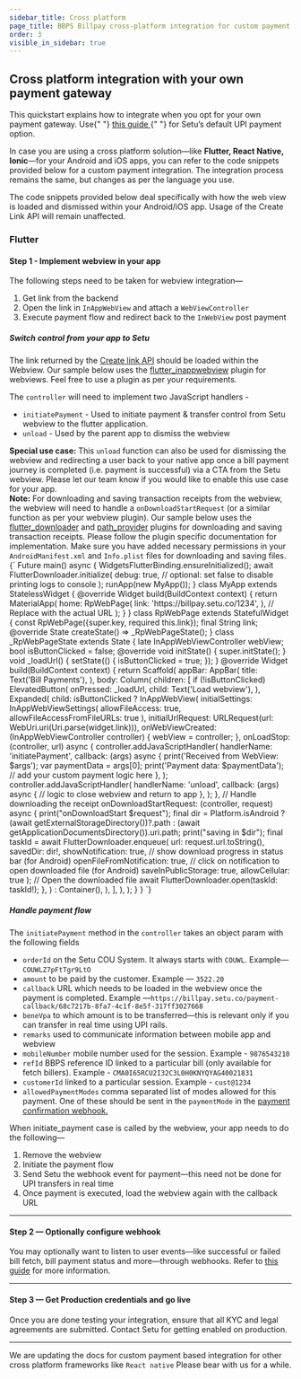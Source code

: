```yaml
---
sidebar_title: Cross platform
page_title: BBPS Billpay cross-platform integration for custom payment
order: 3
visible_in_sidebar: true
---
```


## Cross platform integration with your own payment gateway

<Callout type="tip">
    This quickstart explains how to integrate when you opt for your own payment
    gateway. Use{" "}
    <a href="/payments/billpay/quickstart/cross-platforn" target="_blank">
        this guide
    </a>{" "}
    for Setu’s default UPI payment option.
</Callout>

<br />

In case you are using a cross platform solution—like **Flutter, React Native, Ionic**—for your Android and iOS apps, you can refer to the code snippets provided below for a custom payment integration. The integration process remains the same, but changes as per the language you use.

The code snippets provided below deal specifically with how the web view is loaded and dismissed within your Android/iOS app. Usage of the Create Link API will remain unaffected.

### Flutter

#### Step 1 - Implement webview in your app

The following steps need to be taken for webview integration—

1. Get link from the backend
2. Open the link in `InAppWebView` and attach a `WebViewController`
3. Execute payment flow and redirect back to the `InWebView` post payment

##### Switch control from your app to Setu

The link returned by the <a href="/payments/billpay/api-reference/white-label#/category~Link_Generation/operation~EtherealLinkRequest" target="_blank">Create link API</a> should be loaded within the Webview. Our sample below uses the [flutter_inappwebview](https://pub.dev/packages/flutter_inappwebview) plugin for webviews. Feel free to use a plugin as per your requirements.

The `controller` will need to implement two JavaScript handlers - 

- `initiatePayment` - Used to initiate payment & transfer control from Setu webview to the flutter application.
- `unload` - Used by the parent app to dismiss the webview

<Callout type="tip">
    <b>Special use case:</b> This <code>unload</code> function can also be used for dismissing the webview and redirecting a user back to your native app once a bill payment journey is completed (i.e. payment is successful) via a CTA from the Setu webview. Please let our team know if you would like to enable this use case for your app.
</Callout>
<br />

<Callout type="warning">
 <b>Note:</b> For downloading and saving transaction receipts from the webview, the webview will need to handle a <code>onDownloadStartRequest</code> (or a similar function as per your webview plugin). Our sample below uses the <a href="https://pub.dev/packages/flutter_downloader">flutter_downloader</a> and <a href="https://pub.dev/packages/path_provider">path_provider</a> plugins for downloading and saving transaction receipts. Please follow the plugin specific documentation for implementation. Make sure you have added necessary permissions in your <code>AndroidManifest.xml</code> and <code>Info.plist</code> files for downloading and saving files.
</Callout>
<br />

<CodeBlockWithCopy language="java">
{`
    Future main() async {
        WidgetsFlutterBinding.ensureInitialized();
        await FlutterDownloader.initialize(
            debug: true, // optional: set false to disable printing logs to console
        );
        runApp(new MyApp());
    }
    class MyApp extends StatelessWidget {
        @override
        Widget build(BuildContext context) {
            return MaterialApp(
                home: RpWebPage(
                    link: 'https://billpay.setu.co/1234',
                ), // Replace with the actual URL
            );
        }
    }
    class RpWebPage extends StatefulWidget {
        const RpWebPage({super.key, required this.link});
        final String link;
        @override
        State<RpWebPage> createState() => _RpWebPageState();
    }
    class _RpWebPageState extends State<RpWebPage> {
        late InAppWebViewController webView;
        bool isButtonClicked = false;
        @override
        void initState() {
            super.initState();
        }
        void _loadUrl() {
            setState(() {
                isButtonClicked = true;
            });
        }
        @override
        Widget build(BuildContext context) {
            return Scaffold(
                appBar: AppBar(
                    title: Text('Bill Payments'),
                ),
                body: Column(
                    children: [
                    if (!isButtonClicked)
                        ElevatedButton(
                            onPressed: _loadUrl,
                            child: Text('Load webview'),
                        ),
                    Expanded(
                        child: isButtonClicked
                            ? InAppWebView(
                                initialSettings: InAppWebViewSettings(
                                    allowFileAccess: true,
                                    allowFileAccessFromFileURLs: true
                                ),
                                initialUrlRequest: URLRequest(url: WebUri.uri(Uri.parse(widget.link))),
                                onWebViewCreated: (InAppWebViewController controller) {
                                    webView = controller;
                                },
                                onLoadStop: (controller, url) async {
                                    controller.addJavaScriptHandler(
                                        handlerName: 'initiatePayment',
                                        callback: (args) async {
                                            print('Received from WebView: $args');
                                            var paymentData = args[0];
                                            print('Payment data: $paymentData');
                                            // add your custom payment logic here
                                        },
                                    );
                                    controller.addJavaScriptHandler(
                                        handlerName: 'unload',
                                        callback: (args) async {
                                            // logic to close webview and return to app
                                        },
                                    );
                                },
                                // Handle downloading the receipt
                                onDownloadStartRequest: (controller, request) async {
                                    print("onDownloadStart $request");
                                    final dir = Platform.isAndroid
                                        ? (await getExternalStorageDirectory())?.path
                                        : (await getApplicationDocumentsDirectory()).uri.path;
                                    print("saving in $dir");
                                    final taskId = await FlutterDownloader.enqueue(
                                        url: request.url.toString(),
                                        savedDir: dir!,
                                        showNotification: true, // show download progress in status bar (for Android)
                                        openFileFromNotification: true, // click on notification to open downloaded file (for Android)
                                        saveInPublicStorage: true,
                                        allowCellular: true
                                    );
                                    // Open the downloaded file
                                    await FlutterDownloader.open(taskId: taskId!);
                                },
                            )
                            : Container(),
                        ),
                    ],
                ),
            );
        }
    }
`}
</CodeBlockWithCopy>

##### Handle payment flow

The `initiatePayment` method in the `controller` takes an object param with the following fields

- `orderId` on the Setu COU System. It always starts with `COUWL`. Example— `COUWLZ7pFtTgr9LtO`
- `amount` to be paid by the customer. Example — `3522.20`
- `callback` URL which needs to be loaded in the webview once the payment is completed. Example —`https://billpay.setu.co/payment-callback/68c7217b-8fa7-4c1f-8e5f-317ff3027668`
- `beneVpa` to which amount is to be transferred—this is relevant only if you can transfer in real time using UPI rails.
- `remarks` used to communicate information between mobile app and webview
- `mobileNumber` mobile number used for the session. Example - `9876543210`
- `refId` BBPS reference ID linked to a particular bill (only available for fetch billers). Example - `CMA0I65RCU2I32C3L0H0KNYQYAG40021831`
- `customerId` linked to a particular session. Example - `cust@1234`
- `allowedPaymentModes` comma separated list of modes allowed for this payment. One of these should be sent in the `paymentMode` in the <a href="/payments/billpay/pre-built-screens/custom-payment/apis#webhook">payment confirmation webhook.</a>

When initiate_payment case is called by the webview, your app needs to do the following—

1. Remove the webview
2. Initiate the payment flow
3. Send Setu the webhook event for payment—this need not be done for UPI transfers in real time
4. Once payment is executed, load the webview again with the callback URL

<hr class="primary" />

#### Step 2 — Optionally configure webhook

You may optionally want to listen to user events—like successful or failed bill fetch, bill payment status and more—through webhooks. Refer to <a href="/payments/billpay/user-events" target="_blank">this guide</a> for more information.

<hr class="primary" />

#### Step 3 — Get Production credentials and go live

Once you are done testing your integration, ensure that all KYC and legal agreements are submitted. Contact Setu for getting enabled on production.

<hr class="primary" />

<Callout type="tip">
  We are updating the docs for custom payment based integration for other cross platform frameworks like <code>React native</code> Please bear with us for a while.
</Callout>

<WasPageHelpful />